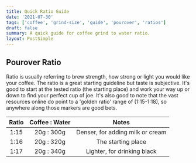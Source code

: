 ```yaml
---
title: Quick Ratio Guide
date: '2021-07-30'
tags: ['coffee', 'grind-size', 'guide', 'pourover', 'ratios']
draft: false
summary: A quick guide for coffee grind to water ratio.
layout: PostSimple
---
```


## Pourover Ratio

Ratio is usually referring to brew strength, how strong or light you would like your coffee. The ratio is a great starting guideline but taste is subjective. It's good to start at the tested ratio (the starting place) and work your way up or down to find your perfect cup of joe. It's also good to note that the vast resources online do point to a 'golden ratio' range of (1:15-1:18), so anywhere along those markers are good bets.

| Ratio | Coffee : Water |              Notes               |
| :---: | :------------: | :------------------------------: |
| 1:15  |   20g : 300g   | Denser, for adding milk or cream |
| 1:16  |   20g : 320g   |        The starting place        |
| 1:17  |   20g : 340g   |   Lighter, for drinking black    |

